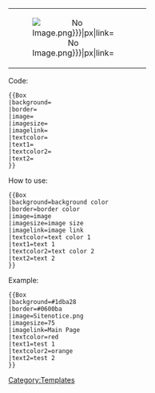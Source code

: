 <center>
{| width="50%" align="center" style="background: {{{background|white}}}; border: {{{border|black}}} 3px solid; {{roundy|20px}}"
|- align="center"
| width="40px" height="20px" align="center" style="background: clear; border: clear 3px solid; {{roundy|150px}}" | [[File:{{{image|No Image.png}}}|{{{imagesize|50}}}px|link={{{imagelink|}}}]]
|<big><big><span style="color: {{{textcolor|black}}};">{{{text1|...}}}</span></big></big><br><small><span style="color: {{{textcolor2|{{{textcolor|black}}}}}};">{{{text2|...}}}</span></small>
|}</center>
<noinclude>

Code:

<pre>
{{Box
|background=
|border=
|image=
|imagesize=
|imagelink=
|textcolor=
|text1=
|textcolor2=
|text2=
}}
</pre>

How to use:

<pre>
{{Box
|background=background color
|border=border color
|image=image
|imagesize=image size
|imagelink=image link
|textcolor=text color 1
|text1=text 1
|textcolor2=text color 2
|text2=text 2
}}
</pre>

Example:

<pre>
{{Box
|background=#1dba28
|border=#0600ba
|image=Sitenotice.png
|imagesize=75
|imagelink=Main Page
|textcolor=red
|text1=test 1
|textcolor2=orange
|text2=test 2
}}
</pre>

{{Box
|background=#1dba28
|border=#0600ba
|image=Sitenotice.png
|imagesize=75
|imagelink=Main Page
|textcolor=red
|text1=test 1
|textcolor2=orange
|text2=test 2
}}

[[Category:Templates]]</noinclude>
